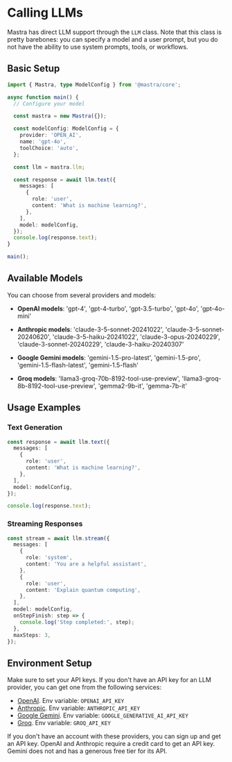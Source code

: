 # Calling LLMs

Mastra has direct LLM support through the `LLM` class. Note that this class is pretty barebones: you can specify a model and a user prompt, but you do not have the ability to use system prompts, tools, or workflows.

## Basic Setup

```ts showLineNumbers filename="index.ts" 
import { Mastra, type ModelConfig } from '@mastra/core';

async function main() {
  // Configure your model

  const mastra = new Mastra({});

  const modelConfig: ModelConfig = {
    provider: 'OPEN_AI',
    name: 'gpt-4o',
    toolChoice: 'auto',
  };

  const llm = mastra.llm;

  const response = await llm.text({
    messages: [
      {
        role: 'user',
        content: 'What is machine learning?',
      },
    ],
    model: modelConfig,
  });
  console.log(response.text);
}

main();
```

## Available Models

You can choose from several providers and models:

- **OpenAI models**: 'gpt-4', 'gpt-4-turbo', 'gpt-3.5-turbo', 'gpt-4o', 'gpt-4o-mini'

- **Anthropic models**: 'claude-3-5-sonnet-20241022', 'claude-3-5-sonnet-20240620', 'claude-3-5-haiku-20241022', 'claude-3-opus-20240229', 'claude-3-sonnet-20240229', 'claude-3-haiku-20240307'

- **Google Gemini models**: 'gemini-1.5-pro-latest', 'gemini-1.5-pro', 'gemini-1.5-flash-latest', 'gemini-1.5-flash'

- **Groq models**: 'llama3-groq-70b-8192-tool-use-preview', 'llama3-groq-8b-8192-tool-use-preview', 'gemma2-9b-it', 'gemma-7b-it'

## Usage Examples

### Text Generation

```typescript
const response = await llm.text({
  messages: [
    {
      role: 'user',
      content: 'What is machine learning?',
    },
  ],
  model: modelConfig,
});

console.log(response.text);
```

### Streaming Responses

```typescript
const stream = await llm.stream({
  messages: [
    {
      role: 'system',
      content: 'You are a helpful assistant',
    },
    {
      role: 'user',
      content: 'Explain quantum computing',
    },
  ],
  model: modelConfig,
  onStepFinish: step => {
    console.log('Step completed:', step);
  },
  maxSteps: 3,
});
```

## Environment Setup

Make sure to set your API keys. If you don't have an API key for an LLM provider, you can get one from the following services:

- [OpenAI](https://platform.openai.com/). Env variable: `OPENAI_API_KEY`
- [Anthropic](https://console.anthropic.com/settings/keys). Env variable: `ANTHROPIC_API_KEY`
- [Google Gemini](https://ai.google.dev/gemini-api/docs). Env variable: `GOOGLE_GENERATIVE_AI_API_KEY`
- [Groq](https://console.groq.com/keys). Env variable: `GROQ_API_KEY`

If you don't have an account with these providers, you can sign up and get an API key. OpenAI and Anthropic require a credit card to get an API key. Gemini does not and has a generous free tier for its API.
